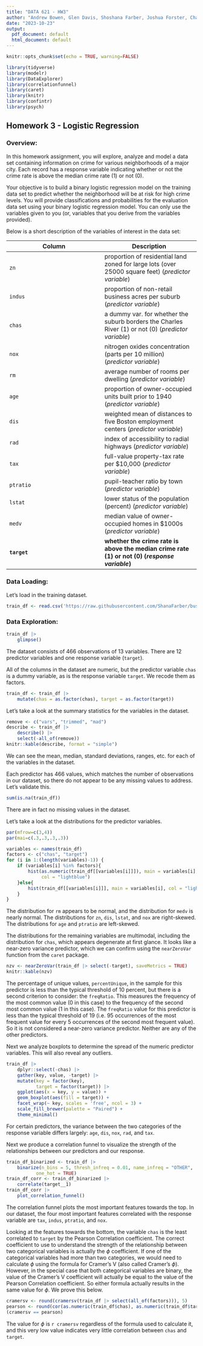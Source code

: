 ```yaml
---
title: "DATA 621 - HW3"
author: "Andrew Bowen, Glen Davis, Shoshana Farber, Joshua Forster, Charles Ugiagbe"
date: "2023-10-23"
output:
  pdf_document: default
  html_document: default
---
```


```r
knitr::opts_chunk$set(echo = TRUE, warning=FALSE)

library(tidyverse)
library(modelr)
library(DataExplorer)
library(correlationfunnel)
library(caret)
library(knitr)
library(confintr)
library(psych)
```

## Homework 3 - Logistic Regression

### Overview:

In this homework assignment, you will explore, analyze and model a data set containing information on crime for various neighborhoods of a major city. Each record has a response variable indicating whether or not the crime rate is above the median crime rate (1) or not (0).

Your objective is to build a binary logistic regression model on the training data set to predict whether the neighborhood will be at risk for high crime levels. You will provide classifications and probabilities for the evaluation data set using your binary logistic regression model. You can only use the variables given to you (or, variables that you derive from the variables provided).

Below is a short description of the variables of interest in the data set:

|Column|Description|
|--|--|
|`zn`|proportion of residential land zoned for large lots (over 25000 square feet) (*predictor variable*)|
|`indus`|proportion of non-retail business acres per suburb (*predictor variable*)|
|`chas`|a dummy var. for whether the suburb borders the Charles River (1) or not (0) (*predictor variable*)|
|`nox`|nitrogen oxides concentration (parts per 10 million) (*predictor variable*)|
|`rm`|average number of rooms per dwelling (*predictor variable*)|
|`age`|proportion of owner-occupied units built prior to 1940 (*predictor variable*)
|`dis`|weighted mean of distances to five Boston employment centers (*predictor variable*)
|`rad`|index of accessibility to radial highways (*predictor variable*)|
|`tax`|full-value property-tax rate per $10,000 (*predictor variable*)|
|`ptratio`|pupil-teacher ratio by town (*predictor variable*)|
|`lstat`|lower status of the population (percent) (*predictor variable*)|
|`medv`|median value of owner-occupied homes in $1000s (*predictor variable*)|
|**`target`**|**whether the crime rate is above the median crime rate (1) or not (0) (*response variable*)**|

### Data Loading:

Let's load in the training dataset. 

```r
train_df <- read.csv('https://raw.githubusercontent.com/ShanaFarber/businessAnalyticsDataMiningDATA621/main/data/crime-training-data_modified.csv')
```

### Data Exploration:

```r
train_df |>
    glimpse()
```

The dataset consists of 466 observations of 13 variables. There are 12 predictor variables and one response variable (`target`).

All of the columns in the dataset are numeric, but the predictor variable `chas` is a dummy variable, as is the response variable `target`. We recode them as factors. 

```r
train_df <- train_df |>
    mutate(chas = as.factor(chas), target = as.factor(target))

```

Let's take a look at the summary statistics for the variables in the dataset. 

```r
remove <- c("vars", "trimmed", "mad")
describe <- train_df |>
    describe() |>
    select(-all_of(remove))
knitr::kable(describe, format = "simple")
```

We can see the mean, median, standard deviations, ranges, etc. for each of the variables in the dataset.

Each predictor has 466 values, which matches the number of observations in our dataset, so there do not appear to be any missing values to address. Let's validate this. 

```r
sum(is.na(train_df))
```

There are in fact no missing values in the dataset. 

Let's take a look at the distributions for the predictor variables. 

```r
par(mfrow=c(3,4))
par(mai=c(.3,.3,.3,.3))

variables <- names(train_df)
factors <- c("chas", "target")
for (i in 1:(length(variables)-1)) {
    if (variables[i] %in% factors){
        hist(as.numeric(train_df[[variables[i]]]), main = variables[i],
             col = "lightblue")
    }else{
        hist(train_df[[variables[i]]], main = variables[i], col = "lightblue")
    }
}
```

The distribution for `rm` appears to be normal, and the distribution for `medv` is nearly normal. The distributions for `zn`, `dis`, `lstat`, and `nox` are right-skewed. The distributions for `age` and `ptratio` are left-skewed.

The distributions for the remaining variables are multimodal, including the distribution for `chas`, which appears degenerate at first glance. It looks like a near-zero variance predictor, which we can confirm using the `nearZeroVar` function from the `caret` package. 

```r
nzv <- nearZeroVar(train_df |> select(-target), saveMetrics = TRUE)
knitr::kable(nzv)
```

The percentage of unique values, `percentUnique`, in the sample for this predictor is less than the typical threshold of 10 percent, but there is a second criterion to consider: the `freqRatio`. This measures the frequency of the most common value (0 in this case) to the frequency of the second most common value (1 in this case). The `freqRatio` value for this predictor is less than the typical threshold of 19 (i.e. 95 occurrences of the most frequent value for every 5 occurrences of the second most frequent value). So it is not considered a near-zero variance predictor. Neither are any of the other predictors. 

Next we analyze boxplots to determine the spread of the numeric predictor variables. This will also reveal any outliers.

```r
train_df |>
    dplyr::select(-chas) |>
    gather(key, value, -target) |>
    mutate(key = factor(key),
           target = factor(target)) |>
    ggplot(aes(x = key, y = value)) +
    geom_boxplot(aes(fill = target)) +
    facet_wrap(~ key, scales = 'free', ncol = 3) +
    scale_fill_brewer(palette = "Paired") +
    theme_minimal()

```

For certain predictors, the variance between the two categories of the response variable differs largely: `age`, `dis`, `nox`, `rad`, and `tax`.

Next we produce a correlation funnel to visualize the strength of the relationships between our predictors and our response. 

```r
train_df_binarized <- train_df |>
    binarize(n_bins = 5, thresh_infreq = 0.01, name_infreq = "OTHER",
           one_hot = TRUE)
train_df_corr <- train_df_binarized |>
    correlate(target__1)
train_df_corr |>
    plot_correlation_funnel()

```

The correlation funnel plots the most important features towards the top. In our dataset, the four most important features correlated with the response variable are `tax`, `indus`, `ptratio`, and `nox`.

Looking at the features towards the bottom, the variable `chas` is the least correlated to `target` by the Pearson Correlation coefficient. The correct coefficient to use to understand the strength of the relationship between two categorical variables is actually the $\phi$ coefficient. If one of the categorical variables had more than two categories, we would need to calculate $\phi$ using the formula for Cramer's V (also called Cramer's $\phi$). However, in the special case that both categorical variables are binary,  the value of the Cramer's V coefficient will actually be equal to the value of the Pearson Correlation coefficient. So either formula actually results in the same value for $\phi$. We prove this below.

```r
cramersv <- round(cramersv(train_df |> select(all_of(factors))), 5)
pearson <- round(cor(as.numeric(train_df$chas), as.numeric(train_df$target), method = "pearson"), 5)
(cramersv == pearson)

```

The value for $\phi$ is `r cramersv` regardless of the formula used to calculate it, and this very low value indicates very little correlation between `chas` and `target`. 